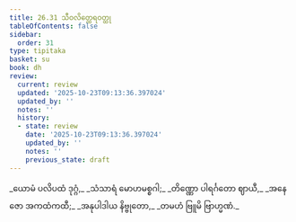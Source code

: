 ```yaml
---
title: 26.31 သီဝလိတ္ထေရဝတ္ထု
tableOfContents: false
sidebar:
  order: 31
type: tipitaka
basket: su
book: dh
review:
  current: review
  updated: '2025-10-23T09:13:36.397024'
  updated_by: ''
  notes: ''
  history:
  - state: review
    date: '2025-10-23T09:13:36.397024'
    updated_by: ''
    notes: ''
    previous_state: draft
---
```



<ReviewStatus review={frontmatter.review} showDetails={true} />

<HypothesisAnnotation frontmatter={frontmatter} />

<DynamicBreadcrumb />

<Division number="414" book="dh" e="ch" v="18" p="72">

<Paragraph number="442" type="verses" book="dh">
_ယောမံ ပလိပထံ ဒုဂ္ဂံ,_  
_သံသာရံ မောဟမစ္စဂါ;_  
_တိဏ္ဏော ပါရင်္ဂတော ဈာယီ,_  
_အနေဇော အကထံကထီ;_  
_အနုပါဒါယ နိဗ္ဗုတော,_  
_တမဟံ ဗြူမိ ဗြာဟ္မဏံ._
</Paragraph>
</Division>